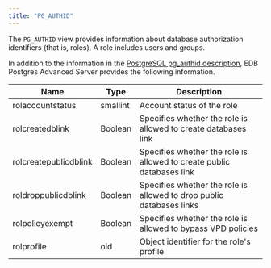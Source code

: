 ```yaml
---
title: "PG_AUTHID"
---
```


The `PG_AUTHID` view provides information about database authorization identifiers (that is, roles). A role includes users and groups. 

In addition to the information in the [PostgreSQL pg_authid description](https://www.postgresql.org/docs/current/catalog-pg-authid.html), EDB Postgres Advanced Server provides the following information.

| Name                  | Type                     | Description                                                           |
| --------------------- | ------------------------ | --------------------------------------------------------------------- |
| rolaccountstatus      | smallint                 | Account status of the role                                            |
| rolcreatedblink       | Boolean                  | Specifies whether the role is allowed to create databases link        |
| rolcreatepublicdblink | Boolean                  | Specifies whether the role is allowed to create public databases link |
| roldroppublicdblink   | Boolean                  | Specifies whether the role is allowed to drop public databases links  |
| rolpolicyexempt       | Boolean                  | Specifies whether the role is allowed to bypass VPD policies          |
| rolprofile            | oid                      | Object identifier for the role's profile                              |
